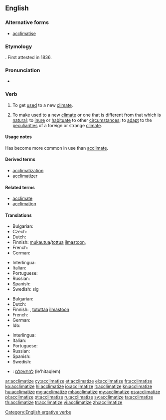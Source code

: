 ==English==

===Alternative forms===
* [[acclimatise]] {{qualifier|chiefly British}}

===Etymology===
{{suffix|acclimate|ize}}. First attested in 1836.

===Pronunciation===
* {{IPA|/ɘ.ˈklaɪ.mə.ˌtaɪz/}}

===Verb===
{{en-verb|acclimatiz|ing}}

# {{context|intransitive|lang=en}} To get [[used]] to a new [[climate]].
# {{context|transitive|lang=en}} To make used to a new [[climate]] or one that is different from that which is [[natural]]; to [[inure]] or [[habituate]] to other [[circumstance]]s; to [[adapt]] to the [[peculiarities]] of a foreign or strange [[climate]].

====Usage notes====
Has become more common in use than [[acclimate]].

====Derived terms====
* [[acclimatization]]
* [[acclimatizer]]

====Related terms====
* [[acclimate]]
* [[acclimation]]

====Translations====
{{trans-top|to get used to a new climate}}
* Bulgarian: {{t|bg|аклиматизирам се}}
* Czech: {{t|cs|aklimatizovat}}
* Dutch: {{t+|nl|acclimatiseren}}
* Finnish: [[mukautua]]/[[tottua]] [[ilmasto]]on, {{t+|fi|akklimatisoitua}}
* French: {{t+|fr|acclimater}}
* German: {{t|de|akklimatisieren|alt=sich akklimatisieren}}
{{trans-mid}}
* Interlingua: {{t|ia|acclimatar se}}
* Italian: {{t+|it|acclimatare}}
* Portuguese: {{t+|pt|aclimatar}}
* Russian: {{t+|ru|акклиматизироваться|tr=akklimatizírovatʹsja|sc=Cyrl}}
* Spanish: {{t|es|aclimatarse}}
* Swedish: {{t+|sv|acklimatisera}} sig
{{trans-bottom}}

{{trans-top|to make used to a new climate}}
* Bulgarian: {{t+|bg|аклиматизирам}}
* Dutch: {{t+|nl|acclimatiseren}}
* Finnish: {{t+|fi|akklimatisoida}}, [[totuttaa]] [[ilmasto]]on
* French: {{t+|fr|acclimater}}
* German: {{t|de|akklimatisieren}}
* Ido: {{t+|io|aklimatar}}
{{trans-mid}}
* Interlingua: {{t|ia|acclimatar}}
* Italian: {{t+|it|acclimatare}}
* Portuguese: {{t+|pt|aclimatar}}
* Russian: {{t+|ru|акклиматизировать|tr=akklimatizírovatʹ|sc=Cyrl}}
* Spanish: {{t|es|aclimatarse}}
* Swedish: {{t+|sv|acklimatisera}}
{{trans-bottom}}

{{checktrans-top}}
* {{ttbc|he}}: [[להתאקלם]] (le'hitaqlem)
{{trans-bottom}}

[[Category:English ergative verbs]]

[[ar:acclimatize]]
[[cy:acclimatize]]
[[et:acclimatize]]
[[el:acclimatize]]
[[fr:acclimatize]]
[[ko:acclimatize]]
[[hi:acclimatize]]
[[io:acclimatize]]
[[it:acclimatize]]
[[kn:acclimatize]]
[[hu:acclimatize]]
[[mg:acclimatize]]
[[ml:acclimatize]]
[[my:acclimatize]]
[[ps:acclimatize]]
[[pl:acclimatize]]
[[pt:acclimatize]]
[[ru:acclimatize]]
[[sv:acclimatize]]
[[ta:acclimatize]]
[[th:acclimatize]]
[[tr:acclimatize]]
[[vi:acclimatize]]
[[zh:acclimatize]]